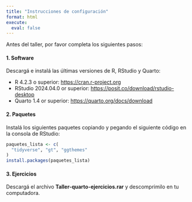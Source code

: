 ```yaml
---
title: "Instrucciones de configuración"
format: html
execute: 
  eval: false
---
```


Antes del taller, por favor completa los siguientes pasos:

#### 1. Software

Descargá e instalá las últimas versiones de R, RStudio y Quarto:

-   R 4.2.3 o superior: <https://cran.r-project.org>
-   RStudio 2024.04.0 or superior: <https://posit.co/download/rstudio-desktop>
-   Quarto 1.4 or superior: <https://quarto.org/docs/download> 

#### 2. Paquetes

Instalá los siguientes paquetes copiando y pegando el siguiente código en la consola de RStudio:


```r

paquetes_lista <- c(
  "tidyverse", "gt", "ggthemes"
)
install.packages(paquetes_lista)

```
#### 3. Ejercicios

Descargá el archivo **Taller-quarto-ejercicios.rar** y descomprimilo en tu computadora. 
